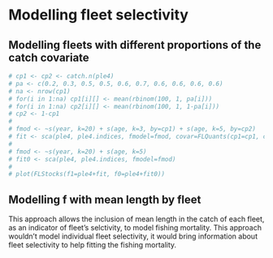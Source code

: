 # Modelling fleet selectivity

## Modelling fleets with different proportions of the catch covariate

```r
# cp1 <- cp2 <- catch.n(ple4)
# pa <- c(0.2, 0.3, 0.5, 0.5, 0.6, 0.7, 0.6, 0.6, 0.6, 0.6)
# na <- nrow(cp1)
# for(i in 1:na) cp1[i][] <- mean(rbinom(100, 1, pa[i]))
# for(i in 1:na) cp2[i][] <- mean(rbinom(100, 1, 1-pa[i]))
# cp2 <- 1-cp1
#
# fmod <- ~s(year, k=20) + s(age, k=3, by=cp1) + s(age, k=5, by=cp2)
# fit <- sca(ple4, ple4.indices, fmodel=fmod, covar=FLQuants(cp1=cp1, cp2=cp2))
#
# fmod <- ~s(year, k=20) + s(age, k=5)
# fit0 <- sca(ple4, ple4.indices, fmodel=fmod)
#
# plot(FLStocks(f1=ple4+fit, f0=ple4+fit0))
```

## Modelling f with mean length by fleet

This approach allows the inclusion of mean length in the catch of each fleet, as an indicator of fleet's selctivity, to model fishing mortality. This approach wouldn't model individual fleet selectivity, it would bring information about fleet selectivity to help fitting the fishing mortality.




